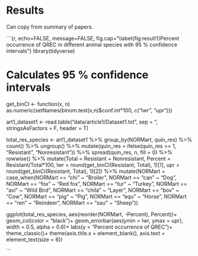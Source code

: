 # Results

Can copy from summary of papers.

```{r, echo=FALSE, message=FALSE, fig.cap="\\label{fig:result1}Percent occurrence of QREC in different animal species with 95 % confidence intervals"}
library(tidyverse)

# Calculates 95 % confidence intervals
get_binCI <- function(x, n) as.numeric(setNames(binom.test(x,n)$conf.int*100,
                                                c("lwr", "upr")))

art1_dataset1 <- read.table("data/article1/Dataset1.txt", sep = "\t", stringsAsFactors = F, header = T)

total_res_species <- art1_dataset1 %>%
  group_by(NORMart, quin_res) %>%
  count() %>%
  ungroup() %>%
  mutate(quin_res = ifelse(quin_res == 1, "Resistant", "Nonresistant")) %>%
  spread(quin_res, n, fill = 0) %>%
  rowwise() %>%
  mutate(Total = Resistant + Nonresistant,
         Percent = Resistant/Total*100,
         lwr = round(get_binCI(Resistant, Total), 1)[1],
         upr = round(get_binCI(Resistant, Total), 1)[2]) %>%
  mutate(NORMart = case_when(NORMart == "chi" ~ "Broiler",
                             NORMart == "can" ~ "Dog",
                             NORMart == "fox" ~ "Red fox",
                             NORMart == "tur" ~ "Turkey",
                             NORMart == "avi" ~ "Wild Bird",
                             NORMart == "chila" ~ "Layer",
                             NORMart == "bov" ~ "Cow",
                             NORMart == "pig" ~ "Pig",
                             NORMart == "equ" ~ "Horse",
                             NORMart == "ren" ~ "Reindeer",
                             NORMart == "sau" ~ "Sheep"))


ggplot(total_res_species, aes(reorder(NORMart, -Percent), Percent))+
  geom_col(color = "black")+
  geom_errorbar(aes(ymin = lwr,
                    ymax = upr),
                width = 0.5,
                alpha = 0.6)+
  labs(y = "Percent occurrence of QREC")+
  theme_classic()+
  theme(axis.title.x = element_blank(),
        axis.text = element_text(size = 6))

```

